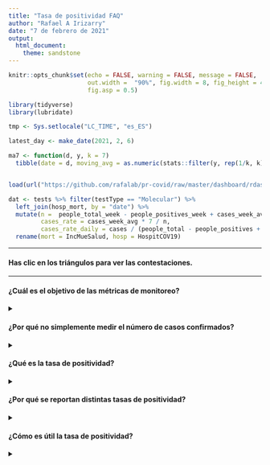 ```yaml
---
title: "Tasa de positividad FAQ"
author: "Rafael A Irizarry"
date: "7 de febrero de 2021"
output: 
  html_document:
    theme: sandstone
---
```


```r
knitr::opts_chunk$set(echo = FALSE, warning = FALSE, message = FALSE,
                      out.width =  "90%", fig.width = 8, fig_height = 4,
                      fig.asp = 0.5)
```

```r
library(tidyverse)
library(lubridate)

tmp <- Sys.setlocale("LC_TIME", "es_ES")

latest_day <- make_date(2021, 2, 6)

ma7 <- function(d, y, k = 7) 
  tibble(date = d, moving_avg = as.numeric(stats::filter(y, rep(1/k, k))))


load(url("https://github.com/rafalab/pr-covid/raw/master/dashboard/rdas/data.rda"))

dat <- tests %>% filter(testType == "Molecular") %>%
  left_join(hosp_mort, by = "date") %>% 
  mutate(n =  people_total_week - people_positives_week + cases_week_avg * 7,
         cases_rate = cases_week_avg * 7 / n,
         cases_rate_daily = cases / (people_total - people_positives + cases)) %>%
  rename(mort = IncMueSalud, hosp = HospitCOV19)
```


----

#### Has clic en los triángulos para ver las contestaciones.

---

#### ¿Cuál es el objetivo de las métricas de monitoreo? 
<details><summary></summary>

El COVID-19 es una enfermedad infecciosa con el número de casos infectados con el virus SARS-CoV-2 cambiando a través del tiempo. Mientras más infectados hay hoy, más casos infectados puede haber mañana. Sin estrategias de mitigación el crecimiento puede ser exponencial: hoy hay 100 infectados, la semana que viene 200, entonces, 400, 800, 1,600, y antes de que nos demos cuenta los hospitales están abarrotados y cientos de personas mueren. Por suerte, medidas de mitigación, como el distanciamiento físico, el uso de mascarillas, y la prohibición de aglomeraciones en espacios cerrados, ayudan a detener el crecimiento. Pero para saber cuándo hacen falta estas medidas, necesitamos saber cuántos casos activos hay **en el presente**.

Queremos saber **cuántos contagiados con el virus SARS-CoV-2 hay en un momento dado** (la incidencia) y si están subiendo o bajando (la tendencia). Monitoreamos métricas que nos informan sobre la incidencia y la tendencia.

</details>

#### ¿Por qué no simplemente medir el número de casos confirmados?

<details><summary></summary>

Cuando el Departamento de Salud reporta casos confirmados para un día, se refieren a los casos **detectados**. Este número es mucho menor al número de personas contagiadas en Puerto Rico. ¿Por qué? 

* La mayoría de los casos no se detectan porque son asintomáticos o se recuperan sin hacerse la prueba. Aun así pueden transmitir el virus.

* Hay retrasos en reportar los resultados de las pruebas. Por ejemplo, es posible que hoy se reporten 50 casos, pero, 14 días más tardes, cuando tenemos datos completos, nos enteraremos de otros 450 que dieron positivo ese día.

Otro problema con esta métrica es que depende de cuantas pruebas se hacen: **mientras más pruebas se hacen, más casos se detectan**. Aquí dos ejemplos basados en observaciones recientes:

```r
#dat %>% group_by(wd = wday(date)) %>% summarize(cases = mean(cases, na.rm=TRUE))
```

* Los domingos se reportan casi 10 veces menos casos que los lunes, no por que hay menos contagios sino por que algunos laboratorios cierran ese día. Por lo tanto se hacen menos pruebas el domingo.

* Durante los días feriados en Puerto Rico se reportan muchos menos casos que en otros días. La razón no es que hay menos casos, es que se hicieron menos pruebas.

* En Massachussets se están haciendo alrededor de 100,000 pruebas moleculares al día, mientras que en Puerto Rico solo se hacen alrededor de 5,000. Por lo tanto, aunque reporten muchos más casos, Massachussets no necesariamente tiene muchos más casos, si no que están haciendo muchas más pruebas.

La siguiente gráfica muestra los casos nuevos detectados de octubre 15 a enero 15. Pueden ver el bajón el día de las elecciones (nóviembre 3), fin de semana de acción de gracias (noviembre 26-29), y las navidades (diciembre 24-enero 6).
```r
dat %>% filter(date >= make_date(2020, 10, 15) & date <= make_date(2021, 1, 15)) %>%
  ggplot(aes(date, cases_week_avg)) + 
  geom_line() + 
  xlab("Fecha") + 
  annotate("segment", x = make_date(2020, 11, 1), xend = make_date(2020, 11, 3), 
           y = 350, yend = 475, size=1, color = "blue", arrow=arrow())+
  annotate("text", x = make_date(2020, 11, 1), 
           y = 340, label = "Elecciones")+
  annotate("segment", x = make_date(2020, 11, 26), xend = make_date(2020, 11, 27), 
           y = 400, yend = 575, size=1, color = "blue", arrow=arrow())+
  annotate("text", x = make_date(2020, 11, 26), 
           y = 385, label = "Acción de gracia")+
  annotate("segment", x = make_date(2020, 12, 23), xend = make_date(2020, 12, 25), 
           y = 250, yend = 325, size=1, color = "blue", arrow=arrow())+
  annotate("text", x = make_date(2020, 12, 23), 
           y = 235, label = "Navidad") +
  annotate("segment", x = make_date(2021, 1, 9), xend = make_date(2021, 1, 6), 
           y = 200, yend = 260, size=1, color = "blue", arrow=arrow())+
  annotate("text", x = make_date(2021, 1, 9), 
           y = 190, label = "Reyes") +
  
  ylab("Casos nuevos por día (promedio de 7 días)") + theme_bw()
```

</details>



#### ¿Qué es la tasa de positividad?

<details><summary></summary>

La tasa de positividad es un **por ciento**, no un total. Específicamente, calculamos el por ciento de personas haciéndose pruebas que son detectados como contagiosos. Al ser un por ciento en vez de un total, en general, podemos comparar la tasa de días con pocas pruebas a la tasa en días con muchas pruebas. En la próxima sección damos definiciones más específicas, notamos que hay más de una definición y explicaoms las diferencias.

</details>


#### ¿Por qué se reportan distintas tasas de positividad?
<details><summary></summary>

Durante la pandemia se han usado diferentes definiciones de tasa de positividad. De aquí emana mucha de la confusión. Pero si entendemos las definiciones, y las mantenemos fijas, esto no es un problema. Aquí damos las definiciones y explicamos las diferencia. 


La definición más sencilla es:

$$\mbox{tasa de positividad (por ciento de pruebas)} = \frac{\mbox{Número de pruebas moleculares positivas}}{\mbox{Número de pruebas moleculares totales}}$$
**Aquí llamaremos esta versión _% pruebas_.**

Otra definición comúnmente usada es:

$$\mbox{tasa de positividad (por ciento de casos)} =\frac{\mbox{Casos nuevos único detectados con prueba molecular}}{\mbox{Número de personas que se hicieron la prueba molecular}}$$
**Aquí llamaremos esta versión _% casos_.**

La versión % pruebas es más comunmente usada y la razón es simplemente porque es más fácil de calcular ya que no hay que descifrar si la prueba viene de una persona que ya salió positivo. El CDC, por ejemplo, usa la definición basada en pruebas [cuando compara los estados](https://covid.cdc.gov/covid-data-tracker/#testing_positivity7day). Gracias la BioPortal, en Puerto Rico podemos calcular la version basada en casos también.

Aunque ambas versiones pueden parecer lo mismo no lo son. La razón es que es común para una persona con prueba positiva volver a hacerse la prueba una o dos semanas más tarde y volver a salir positivo. Si sale positivo de nuevo se cuenta como prueba positiva pero no como caso único nuevo. Salir positivo dos semanas más tarde es común ya que el DNA viral continua en el cuerpo aún cuando ya no se es contagioso. Como resultado

$$\mbox{% pruebas} > \mbox{% casos}$$
y mientras más personas se repiten la prueba más grande la diferencia. 

Ahora bien, aunque los números no son iguales, en Puerto Rico **ambas definiciones han seguido el mismo patrón** desde el comienzo durante la pandemia. Esta gráfica muestra ambas definiciones durante la pandemia. Noten como suben y bajan juntas. 

```r
dat %>% select(date, fit, cases_rate) %>% 
  rename('% casos' = cases_rate, '% pruebas' = fit) %>%
  pivot_longer(-date, names_to = "Versión") %>%
  filter(!is.na(value)) %>%
  ggplot(aes(date, value, color = Versión)) +
  geom_line() + 
  ylab("Tasa de positividad") + 
  xlab("Fecha") +
  theme(legend.position="bottom") +
  theme_bw()
```

Esto es porque el factor principal que determina el valor de estas métricas es el número de casos. **Como cada definición tiene sus ventajas y desventajas, monitoreamos ambas.**

Notas técnicas:

* En Puerto Rico también observamos duplicados que parecen ser errores de entrada. Estos son fáciles de remover y siempre lo hacemos.
* Otro factor que hace la diferencia entre las dos versiones aun mayor es que para calcular la versión % pruebas a veces se remueven los casos únicos anteriores pero solo si salen positivo. 
* Otras versiones de la tasa de positividad emanan de que se pueden calcular para distintos periodos. El periodo más comúnmente usado son 7 días, pero otros periodos que hemos visto son 1 día, 3 días, y 14 días. La ventaja de periodos largos es que la métrica es más estable ya que se amortigua la variabilidad aleatórea que observamos de día a día. La ventaja de periodos cortos es que son más representativos de la situación actual ya que no depende tanto de datos del pasado.

</details>

#### ¿Cómo es útil la tasa de positividad?

<details><summary></summary>

La tasa de positividad es la mejor métrica para predecir muertes y hospitalizaciones en el futuro.

Empecemos con un ejemplo para ayudarlos a entender la ventaja que ofrece monitorear la tasa de positividad comparado a los casos únicos.

En diciembre 23 se detectaron alrededor de 500 casos nuevos mientras que dos días más tarde, el día de navidad, sólo se detectaron alrededor de 40 casos. En estos dos días se hicieron alrededor de 5,000 y 400, respectivamente. Al ver que los casos bajaron de 500 a 40, ¿debemos concluir que mejoró la situación? La contestación es **no** ya que se hicieron menos pruebas el 23. El hecho de que la tasa de positividad es alrededor 10% en ambos días nos ayuda a evitar llegar a esta conclusión errónea.

Para ver cómo la tasa de positividad predice las muertes en el futuro, gráficamos la tasa de positividad y las muertes que ocurren dos semanas más tarde para datos desde junio 1. 

```r
tmp <- dat %>% 
  mutate(x_1 = lag(fit, 7), x_2 = lag(cases_rate, 14)) %>%
  filter(date>make_date(2020, 6, 1) & date < latest_day - days(14)) %>% 
  select(date, x_1, x_2) %>%
  rename('% pruebas'= x_1, '% casos' = x_2) %>%
  pivot_longer(-date, names_to = "Version") %>%
  mutate(Version = factor(Version, levels = c("% pruebas", "% casos"))) %>%
  left_join(select(dat, date, mort, mort_week_avg), by = "date")

tmp %>%
  ggplot(aes(value, mort_week_avg)) +
  geom_point() +
  xlab("Tasa de positividad (promedio de 7 días)") +
  ylab("Muertes por día dos semanas después (promedio 7 días)") +
  theme_bw() +
  facet_wrap(~Version)

#tmp %>% group_by(Version) %>% summarize(cor=round(cor(value, mort_week_avg),2))
```

La correlación es alrededor de 0.9 para ambas definiciones de la tasa. La siguiente tabla
nos permite conectar valores de tasa de positividad con valores de muertes por día:

```r
tmp %>% 
  mutate(positividad = cut(value*100, c(seq(0, 10, 2),Inf), include.lowest = TRUE)) %>%
  group_by(Version, positividad) %>%
  summarize(muertes = mean(mort)) %>%
  pivot_wider(names_from = Version, values_from = muertes) %>%
  mutate(positividad = str_replace(str_replace_all(as.character(positividad), "[\\(|\\[](\\d+),(\\d+|Inf)\\]", "\\1%-\\2%"), "-Inf%", "+")) %>%
  rename("Tasa de positividad" = positividad) %>%
  knitr::kable(digits = 1, caption = "Muertes por día.", align = c('c', 'c', 'c'))
```

Como sabemos que hay más muertes cuando hay más casos, y que por lo general estas ocurren alrededor de 1-2 semanas luego de la infección, estos resultados implican que la tasa de positividad sube cuando los casos suben y baja cuando los casos bajan. 

La excepción a este patrón es cuando se hacen tan pocas pruebas que se comienza a priorizar a los sintomáticos y como resultado la tasa sube sin que los casos necesariamente suban. En este caso la tasa de positividad alta esta detectando otro problema: si se están haciendo tan pocas pruebas, será más difícil detectar y aislar los casos contagiosos. Este fenómeno lo vimos durante el comienzo de la pandemia en marzo y abril y durante las fiestas de navidad.

#### ¿Cómo se escogen los umbrales?

<details><summary></summary>

Hemos seleccionado los umbrales de 3% y 2% para la tasa de positividad (por ciento de pruebas) y la tasas de positividad (por ciento de casos), respectivamente. Estos por cientos se escogen estudiando los datos de los pasados meses. Específicamente, calculamos el número de muertes por día que ocurren dos semanas después de días con tasas de positivdad por debajo y por encima de estos umbrales y notamos que la tasa de positividad tiene que ser así de baja para volver a llagar a la normalidad de menos de 1 caso por día necesitamos.

```r
tmp %>% mutate(below = (Version == "% pruebas" & value < 0.03) |
                 (Version == "% casos" & value < 0.02)) %>%
  group_by(Version, below) %>%
  summarize(muertes_por_dia = mean(mort)) %>%
  pivot_wider(names_from = below, values_from = muertes_por_dia) %>%
  setNames(c("Versión", "Sobre el umbral", "Debajo de umbral")) %>%
  .[,c(1,3,2)] %>%
  knitr::kable(digit = 1, caption = "Muertes por día para días debajo y encima del umbral.")
```

Importante notar que las recomendaciones de la Coalición Científica no están basadas exclusivamente en la tasa de positividad y estos umbrales. Se consideran otros factores. Esto es particularmente cierto para recomendaciones relacionadas a decisiones para las cuales hay muchos otros factores que considerara, como la reapertura de escuelas.

</details>


#### ¿Por qué no usamso las pruebas de antígenos?

<details><summary></summary>

Comenzando en noviembre, en Puerto Rico se empezaron a hacer eventos de pruebas masivas gratis. En estos eventos se usan pruebas de antígenos.

Bajo esta estrategia esperamos ver tasas de positividad mucho más bajas que lo que vemos con las pruebas moleculares. Pero esto no implica que hay menos casos! La razón es que para un sintomático es mucho más probable hacerse una prueba molecular que esperar a uno de estos eventos. Para conectar valores de la tasa de positividad basada en pruebas de antígenos a casos, hospitalizaciones y muertes necesitaríamos calibrar como hicimos en la sección sobre cómo es útil la tasa de positividad. Pero, desafortunádamente, no tenemos suficientes datos de pruebas de antígenos de marzo a octubre.

Finalmente, notamos que mezclar ambas pruebas, moleculares y de las de antígeno, empeora grandemente la tasa de positividad como métrica de monitoreo. Vemos esto comparando la relación de las muertes por día versus la tasa de positividad (por ciento de casos) definida con pruebas moleculares (izquierda) y combinando pruebas moleculares y de antígenos (derecha). Mostramos datos de noviembre 1 a enero 24.

 
```r
dat2 <- tests %>% 
  filter(testType %in% c("Molecular","Molecular+Antigens")) %>%
  left_join(hosp_mort, by = "date") %>% 
  mutate(n =  people_total_week - people_positives_week + cases_week_avg * 7,
         cases_rate = cases_week_avg * 7 / n,
         cases_rate_daily = cases / (people_total - people_positives + cases)) %>%
  rename(mort = IncMueSalud, hosp = HospitCOV19)

tmp2 <- dat2 %>% 
  mutate(x = lag(cases_rate, 14)) %>%
  filter(date > make_date(2020, 11, 1) & date < latest_day - days(14)) %>% 
  select(date, testType, x) %>%
  left_join(select(dat2, date, mort, mort_week_avg), by = "date")

tmp2 %>%
  ggplot(aes(x, mort_week_avg)) +
  geom_point() +
  xlab("Tasa de positividad (promedio de 7 días)") +
  ylab("Muertes por día dos semanas después (promedio 7 días)") +
  theme_bw() +
  facet_wrap(~testType)

#tmp %>% group_by(testType) %>% summarize(cor=round(cor(x, mort_week_avg),2))
```

pues la tasa dependerá de cuando se hacen eventos de pruebas masiva. 

La correlación baja substancialmente al añadir los resultados de pruebas de antígenos. Una posible explicación razón para esto es que la tasa sube y baja dependiendo de cuantas de las pruebas incluidas son de antígeno, lo cual no tiene nada que ver con cuantos casos reales hay.

</details>

#### ¿La tasa de positividad es lo mismo que la incidencia?

<details><summary></summary>

**No!**

La incidencia para un periodo dado se define como el por ciento de personas en Puerto Rico que son casos nuevos para ese periodo. Para que la tasa de positividad se aproxime a la incidencia tendríamos que hacerle pruebas a un grupo representativo de la población general y esto no es lo que se hace, ni se debe hacer. Es mucho más probable que un sintomático se haga una prueba molecular que una persona saludable sin síntomas.

Noten que una tasa de positividad de 1% se considera bien baja, pero
una incidencia de 1% significa que hay alrededor de 30,000 casos activos! Con 30,000 casos nuevos al día los hospitales estarían abarrotados y sobre 500 personas estarían muriendo. 

Como hemos demostrado en secciones anteriores, la tasa de positividad es muy útil para saber cuándo los casos suben o bajan, pero no es lo mismo que la incidencia.

</details>


#### ¿Cual es la incidencia en Puerto Rico?

<details><summary></summary>

Por las razones explicadas anteriormente, no sabemos exactamente cuál es la incidencia: no detectamos todos los casos. 

El mejor estimado que podemos dar está basado en las muertes. La mayoría de muertes por COVID-19 sí se detectan. Una forma de confirmar esto es que las muertes en exceso durante la pandemia se acercan a las muertes reportadas por COVID-19. La razón que no usamos las muertes como métrica de monitoreo es por que toma varios días entre el día de contagio y el día de muerte, además que hay rezagos de más de una semana en reportar. Pero, una vez tenemos los datos, podemos usarlos para estimar incidencia en el pasado.

Para la siguiente gráfica ignoramos las últimas dos semanas dado el rezago en reportar y calculamos un promedio de 14 días:

```r
with(dat, ma7(date, mort, k = 14)) %>%
  ggplot(aes(date, moving_avg)) +
  geom_line() +
  xlab("Fecha") +
  ylab("Muertes por día (promedio de 14 días)") +
  theme_bw()
```

Dado que se ha reportado que entre 0.2% y 1% de los casos resultan en muertes, podemos estimar la incidencia para cada día multiplicando las muertes por día por 100 y 500 para darnos una rango. Las 6 muertes por día que estábamos viendo al final de enero 2021, resulta en estimado de 600 a 3,000 casos nuevos al día. Si suponemos que se es contagiosos por 10 días, esto se traduce a entre 6,000 y 30,000 personas contagiosas en Puerto Rico: una incidencia de entre 0.2% y 1%.


</details>

#### ¿Podemos comparar la tasa de positividad a la de otras juridicciones?

<details><summary></summary>

No siempre es recomendado hacer comparaciones directas ya que la tasa de positividad es afectada por varios factores que pueden ser únicos a cada jurisdicción. Para empezar hay que estar seguro que se está usando la misma definición en ambas jurisdicciones. El hecho que algunas jurisdicciones hacen muchísimas mas pruebas que en Puerto Rico hace que sus tasas sean más bajas. Por último, para la tasa basada en pruebas, el por ciento de personas que se hacen múltiples pruebas puede afectar la tasa de positividad.

</details>

----

Los datos y el código que generó los análisis presentados en este documento se pueden ver [aquí](https://github.com/rafalab/pr-covid/blob/master/coalicion/tasa-de-positividad-faq.Rmd)


----
